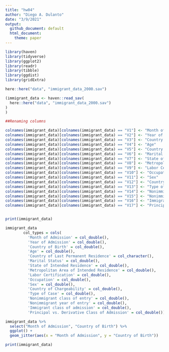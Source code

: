 ```yaml
---
title: "hw04"
author: "Diego A. Dulanto"
date: "3/9/2021"
output: 
  github_document: default
  html_document: 
    theme: paper
---
```


```r
library(haven)
library(tidyverse)
library(ggplot2)
library(readr)
library(tibble)
library(ggdist)
library(gridExtra)
```



```r
here::here("data", "immigrant_data_2000.sav")

(immigrant_data <- haven::read_sav(
  here::here("data", "immigrant_data_2000.sav")
)
)

##Renaming columns

colnames(immigrant_data)[colnames(immigrant_data) == "V1"] <- "Month of Admission"
colnames(immigrant_data)[colnames(immigrant_data) == "V2"] <- "Year of Admission"
colnames(immigrant_data)[colnames(immigrant_data) == "V3"] <- "Country of Birth"
colnames(immigrant_data)[colnames(immigrant_data) == "V4"] <- "Age"
colnames(immigrant_data)[colnames(immigrant_data) == "V5"] <- "Country of Last Permanent Residence"
colnames(immigrant_data)[colnames(immigrant_data) == "V6"] <- "Marital Status"
colnames(immigrant_data)[colnames(immigrant_data) == "V7"] <- "State of Intended Residence"
colnames(immigrant_data)[colnames(immigrant_data) == "V8"] <- "Metropolitan Area of Intended Residence"
colnames(immigrant_data)[colnames(immigrant_data) == "V9"] <- "Labor Certification"
colnames(immigrant_data)[colnames(immigrant_data) == "V10"] <- "Occupation"
colnames(immigrant_data)[colnames(immigrant_data) == "V11"] <- "Sex"
colnames(immigrant_data)[colnames(immigrant_data) == "V12"] <- "Country of Chargeability"
colnames(immigrant_data)[colnames(immigrant_data) == "V13"] <- "Type of Case"
colnames(immigrant_data)[colnames(immigrant_data) == "V14"] <- "Nonimmigrant class of entry"
colnames(immigrant_data)[colnames(immigrant_data) == "V15"] <- "Nonimmigrant year of entry"
colnames(immigrant_data)[colnames(immigrant_data) == "V16"] <- "Immigrant class of admission"
colnames(immigrant_data)[colnames(immigrant_data) == "V17"] <- "Principal vs. Derivative Class of Admission"


print(immigrant_data)

```


```r

immigrant_data
        col_types = cols(
          'Month of Admission' = col_double(),
          'Year of Admission' = col_double(),
          'Country of Birth' = col_double(),
          'Age' = col_double(),
          'Country of Last Permanent Residence' = col_character(),
          'Marital Status' = col_double(),
          'State of Intended Residence' = col_double(),
          'Metropolitan Area of Intended Residence' = col_double(),
          'Labor Certification' = col_double(),
          'Occupation' = col_double(),
          'Sex' = col_double(),
          'Country of Chargeability' = col_double(),
          'Type of Case' = col_double(),
          'Nonimmigrant class of entry' = col_double(),
          'Nonimmigrant year of entry' = col_double(),
          'Immigrant class of admission' = col_double(),
          'Principal vs. Derivative Class of Admission' = col_double())

immigrant_data %>%
  select("Month of Admission", "Country of Birth") %>%
  ggplot() +
  geom_jitter(aes(x = "Month of Admission", y = "Country of Birth"))

print(immigrant_data)
```


